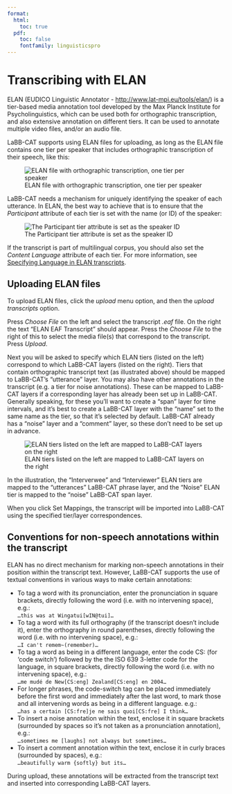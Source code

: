 ```yaml
---
format:
  html:
    toc: true
  pdf: 
    toc: false
    fontfamily: linguisticspro
---
```

# Transcribing with ELAN

ELAN (EUDICO Linguistic Annotator - <http://www.lat-mpi.eu/tools/elan/>) is a tier-based media annotation tool developed by the Max Planck Institute for Psycholinguistics, which can be used both for orthographic transcription, and also extensive annotation on different tiers. It can be used to annotate multiple video files, and/or an audio file.

LaBB-CAT supports using ELAN files for uploading, as long as the ELAN file contains one tier per speaker that includes orthographic transcription of their speech, like this:

![ELAN file with orthographic transcription, one tier per speaker](ELANTranscript.png)

LaBB-CAT needs a mechanism for uniquely identifying the speaker of each utterance.  In ELAN, the best way to achieve that is to ensure that the *Participant* attribute of each tier is set with the name (or ID) of the speaker:

![The Participant tier attribute is set as the speaker ID](ELANParticipantSettings.png)

If the transcript is part of multilingual corpus, you should also set the *Content Language* attribute of each tier. For more information, see [Specifying Language in ELAN transcripts](elan-language.qmd).

## Uploading ELAN files

To upload ELAN files, click the *upload* menu option, and then the *upload transcripts* option.

Press *Choose File* on the left and select the transcript *.eaf* file. On the right the text "ELAN EAF Transcript" should appear. Press the *Choose File* to the right of this to select the media file(s) that correspond to the transcript. Press *Upload*.

Next you will be asked to specify which ELAN tiers (listed on the left) correspond to which LaBB-CAT layers (listed on the right). Tiers that contain orthographic transcript text (as illustrated above) should be mapped to LaBB-CAT's "utterance" layer.  You may also have other annotations in the transcript (e.g. a tier for noise annotations).  These can be mapped to LaBB-CAT layers if a corresponding layer has already been set up in LaBB-CAT. Generally speaking, for these you'll want to create a "span" layer for time intervals, and it's best to create a LaBB-CAT layer with the "name" set to the same name as the tier, so that it's selected by default. LaBB-CAT already has a "noise" layer and a "comment" layer, so these don't need to be set up in advance.

![ELAN tiers listed on the left are mapped to LaBB-CAT layers on the right](ELANLayerMapping.png)

In the illustration, the "Interverwee" and "Interviewer" ELAN tiers are mapped to the "utterances" LaBB-CAT phrase layer, and the "Noise" ELAN tier is mapped to the "noise" LaBB-CAT span layer.

When you click Set Mappings, the transcript will be imported into LaBB-CAT using the specified tier/layer correspondences.

## Conventions for non-speech annotations within the transcript

ELAN has no direct mechanism for marking non-speech annotations in their position within the transcript text.  However, LaBB-CAT supports the use of textual conventions in various ways to make certain annotations:

- To tag a word with its pronunciation, enter the pronunciation in square brackets, directly following the word (i.e. with no intervening space), e.g.:  
    `…this was at Wingatui[wIN@tui]…`
- To tag a word with its full orthography (if the transcript doesn't include it), enter the orthography in round parentheses, directly following the word (i.e. with no intervening space), e.g.:  
    `…I can't remem~(remember)…`
- To tag a word as being in a different language, enter the code CS: (for 'code switch') followed by the the ISO 639 3-letter code for the language, in square brackets, directly following the word (i.e. with no intervening space), e.g.:  
    `…me mudé de New[CS:eng] Zealand[CS:eng] en 2004…`
- For longer phrases, the code-switch tag can be placed immediately before the first word and immediately after the last word, to mark those and all intervening words as being in a different language. e.g.:  
    `…has a certain [CS:fre]je ne sais quoi[CS:fre] I think…`
- To insert a noise annotation within the text, enclose it in square brackets (surrounded by spaces so it's not taken as a pronunciation annotation), e.g.:  
    `…sometimes me [laughs] not always but sometimes…`
- To insert a comment annotation within the text, enclose it in curly braces (surrounded by spaces), e.g.:  
    `…beautifully warm {softly} but its…`

During upload, these annotations will be extracted from the transcript text and inserted into corresponding LaBB-CAT layers.
